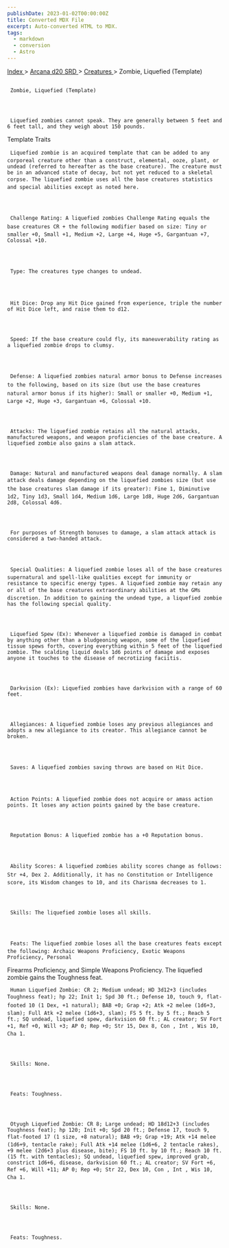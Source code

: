 ```yaml
---
publishDate: 2023-01-02T00:00:00Z
title: Converted MDX File
excerpt: Auto-converted HTML to MDX.
tags:
  - markdown
  - conversion
  - Astro
---
```







[
      Index
     ](-index)
     >
     [
      Arcana d20 SRD
     ](arcana-d20-srd-index)
     >
     [
      Creatures
     ](arcana-d20-srd-creatures-index)
     > Zombie, Liquefied (Template)
    





## 
     Zombie, Liquefied (Template)
    



     Liquefied zombies cannot speak. They are generally between 5 feet and 6 feet tall, and they weigh about 150 pounds.
Template Traits
    



     Liquefied zombie is an acquired template that can be added to any corporeal creature other than a construct, elemental, ooze, plant, or undead (referred to hereafter as the base creature). The creature must be in an advanced state of decay, but not yet reduced to a skeletal corpse. The liquefied zombie uses all the base creatures statistics and special abilities except as noted here.
    



     Challenge Rating: A liquefied zombies Challenge Rating equals the base creatures CR + the following modifier based on size: Tiny or smaller +0, Small +1, Medium +2, Large +4, Huge +5, Gargantuan +7, Colossal +10.
    



     Type: The creatures type changes to undead.
    



     Hit Dice: Drop any Hit Dice gained from experience, triple the number of Hit Dice left, and raise them to d12.
    



     Speed: If the base creature could fly, its maneuverability rating as a liquefied zombie drops to clumsy.
    



     Defense: A liquefied zombies natural armor bonus to Defense increases to the following, based on its size (but use the base creatures natural armor bonus if its higher): Small or smaller +0, Medium +1, Large +2, Huge +3, Gargantuan +6, Colossal +10.
    



     Attacks: The liquefied zombie retains all the natural attacks, manufactured weapons, and weapon proficiencies of the base creature. A liquefied zombie also gains a slam attack.
    



     Damage: Natural and manufactured weapons deal damage normally. A slam attack deals damage depending on the liquefied zombies size (but use the base creatures slam damage if its greater): Fine 1, Diminutive 1d2, Tiny 1d3, Small 1d4, Medium 1d6, Large 1d8, Huge 2d6, Gargantuan 2d8, Colossal 4d6.
    



     For purposes of Strength bonuses to damage, a slam attack attack is considered a two-handed attack.
    



     Special Qualities: A liquefied zombie loses all of the base creatures supernatural and spell-like qualities except for immunity or resistance to specific energy types. A liquefied zombie may retain any or all of the base creatures extraordinary abilities at the GMs discretion. In addition to gaining the undead type, a liquefied zombie has the following special quality.
    



     Liquefied Spew (Ex): Whenever a liquefied zombie is damaged in combat by anything other than a bludgeoning weapon, some of the liquefied tissue spews forth, covering everything within 5 feet of the liquefied zombie. The scalding liquid deals 1d6 points of damage and exposes anyone it touches to the disease of necrotizing faciitis.
    



     Darkvision (Ex): Liquefied zombies have darkvision with a range of 60 feet.
    



     Allegiances: A liquefied zombie loses any previous allegiances and adopts a new allegiance to its creator. This allegiance cannot be broken.
    



     Saves: A liquefied zombies saving throws are based on Hit Dice.
    



     Action Points: A liquefied zombie does not acquire or amass action points. It loses any action points gained by the base creature.
    



     Reputation Bonus: A liquefied zombie has a +0 Reputation bonus.
    



     Ability Scores: A liquefied zombies ability scores change as follows: Str +4, Dex 2. Additionally, it has no Constitution or Intelligence score, its Wisdom changes to 10, and its Charisma decreases to 1.
    



     Skills: The liquefied zombie loses all skills.
    



     Feats: The liquefied zombie loses all the base creatures feats except the following: Archaic Weapons Proficiency, Exotic Weapons Proficiency, Personal
Firearms Proficiency, and Simple Weapons Proficiency. The liquefied zombie gains the Toughness feat.
    



     Human Liquefied Zombie: CR 2; Medium undead; HD 3d12+3 (includes Toughness feat); hp 22; Init 1; Spd 30 ft.; Defense 10, touch 9, flat-footed 10 (1 Dex, +1 natural); BAB +0; Grap +2; Atk +2 melee (1d6+3, slam); Full Atk +2 melee (1d6+3, slam); FS 5 ft. by 5 ft.; Reach 5 ft.; SQ undead, liquefied spew, darkvision 60 ft.; AL creator; SV Fort +1, Ref +0, Will +3; AP 0; Rep +0; Str 15, Dex 8, Con , Int , Wis 10, Cha 1.
    



     Skills: None.
    



     Feats: Toughness.
    



     Otyugh Liquefied Zombie: CR 8; Large undead; HD 18d12+3 (includes Toughness feat); hp 120; Init +0; Spd 20 ft.; Defense 17, touch 9, flat-footed 17 (1 size, +8 natural); BAB +9; Grap +19; Atk +14 melee (1d6+9, tentacle rake); Full Atk +14 melee (1d6+6, 2 tentacle rakes), +9 melee (2d6+3 plus disease, bite); FS 10 ft. by 10 ft.; Reach 10 ft. (15 ft. with tentacles); SQ undead, liquefied spew, improved grab, constrict 1d6+6, disease, darkvision 60 ft.; AL creator; SV Fort +6, Ref +6, Will +11; AP 0; Rep +0; Str 22, Dex 10, Con , Int , Wis 10, Cha 1.
    



     Skills: None.
    



     Feats: Toughness.
    




